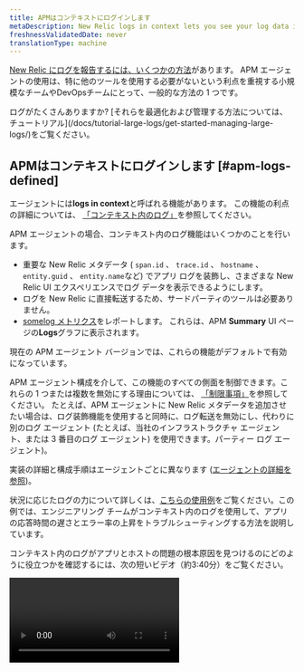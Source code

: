 ```yaml
---
title: APMはコンテキストにログインします
metaDescription: New Relic logs in context lets you see your log data in the context of your New Relic app and host observability UI experiences.
freshnessValidatedDate: never
translationType: machine
---
```


[New Relic にログを報告するには、いくつかの方法](/docs/logs/get-started/get-started-log-management)があります。 APM エージェントの使用は、特に他の<InlinePopover type="logs" />ツールを使用する必要がないという利点を重視する小規模なチームやDevOpsチームにとって、一般的な方法の 1 つです。

<Callout variant="tip">
  ログがたくさんありますか? [それらを最適化および管理する方法については、チュートリアル](/docs/tutorial-large-logs/get-started-managing-large-logs/)をご覧ください。
</Callout>

## APMはコンテキストにログインします [#apm-logs-defined]

<InlinePopover type="apm" />エージェントには<DNT>**logs in context**</DNT>と呼ばれる機能があります。 この機能の利点の詳細については、 [「コンテキスト内のログ」](/docs/logs/logs-context/logs-in-context)を参照してください。

APM エージェントの場合、コンテキスト内のログ機能はいくつかのことを行います。

* 重要な New Relic メタデータ ( `span.id` 、 `trace.id` 、 `hostname` 、 `entity.guid` 、 `entity.name`など) でアプリ ログを装飾し、さまざまな New Relic UI エクスペリエンスでログ データを表示できるようにします。
* ログを New Relic に直接転送するため、サードパーティのツールは必要ありません。
* [somelog メトリクス](#log-metrics)をレポートします。 これらは、APM <DNT>**Summary**</DNT> UI ページの<DNT>**Logs**</DNT>グラフに表示されます。

現在の APM エージェント バージョンでは、これらの機能がデフォルトで有効になっています。

APM エージェント構成を介して、この機能のすべての側面を制御できます。これらの 1 つまたは複数を無効にする理由については、 [「制限事項」](#limitations)を参照してください。 たとえば、APM エージェントに New Relic メタデータを追加させたい場合は、ログ装飾機能を使用すると同時に、ログ転送を無効にし、代わりに別のログ エージェント (たとえば、当社のインフラストラクチャ エージェント、または 3 番目のログ エージェント) を使用できます。パーティー ログ エージェント)。

実装の詳細と構成手順はエージェントごとに異なります ([エージェントの詳細を参照](#agents))。

状況に応じたログの力について詳しくは、[こちらの使用例](#response-time-example)をご覧ください。この例では、エンジニアリング チームがコンテキスト内のログを使用して、アプリの応答時間の遅さとエラー率の上昇をトラブルシューティングする方法を説明しています。

コンテキスト内のログがアプリとホストの問題の根本原因を見つけるのにどのように役立つかを確認するには、次の短いビデオ（約3:40分）をご覧ください。

<Video id="Vgae-GrlZWg" type="youtube" />

## 始めましょう [#get-started]

コンテキストで<InlinePopover type="apm" />ログを設定するには:

1. New Relicアカウントをまだお持ちでない場合は、[New Relicアカウントを新たに作成します](https://newrelic.com/signup)。永久無料です。
2. APM エージェントをインストールし、APM[エージェントのバージョンが最新](#agents)であることを確認します。
3. APM エージェントの最新バージョンでは、ログ イン コンテキスト (メタデータの追加と転送) がデフォルトで有効になっています。ログを正しく機能させるために、エージェント構成ファイルを更新する必要がある場合があります。詳細については[、エージェントのログを有効にする を](#agents)参照してください。

それでおしまい！APM UI に移動し、関連するログ データを探して、コンテキスト内の APM ログを使用してアプリケーションのトラブルシューティングを開始します。

<img title="APM logs in context UI options" alt="Screenshot of APM Summary page with logs in context options" src="/images/apm_screenshot-full_logs-overview.webp" />

<figcaption>
  New Relic の APM <DNT>**Summary**</DNT>ページから、ログ、トレース、エラーをすべてドリルダウンします。
</figcaption>

## APMエージェントのAPI [#agent-apis]

ロギング フレームワークが既存のログ イン コンテキスト ソリューションで利用できない場合は、 [API 呼び出しを使用してロギング ライブラリを構成し、ログ](/docs/logs/logs-context/annotate-logs-logs-context-using-apm-agent-apis)に注釈を付けることができます。

## APMエージェントログの構成 [#agents]

最新の<InlinePopover type="apm" />エージェントでは、ログ イン コンテキスト (ログ デコレーションとログ転送) がデフォルトで有効になっています。 コンテキスト内のログとログ転送をサポートする APM エージェントに関する情報は次のとおりです。

* エージェント[v3.17.0以降](/docs/release-notes/agent-release-notes/go-release-notes)の[コンテキストプロシージャにログを記録する](/docs/logs/logs-context/configure-logs-context-go)
* エージェント[v7.6.0以降](/docs/release-notes/agent-release-notes/java-release-notes)の[コンテキストプロシージャにJavaがログインします](/docs/logs/logs-context/java-configure-logs-context-all)
* [.NETは](/docs/logs/logs-context/net-configure-logs-context-all)、エージェント[v9.8.0以降](/docs/release-notes/agent-release-notes/net-release-notes)のコンテキストプロシージャにログインします
* [Node.jsは](/docs/logs/logs-context/configure-logs-context-nodejs)、エージェント[v8.11.0以降](/docs/release-notes/agent-release-notes/nodejs-release-notes)のコンテキストプロシージャにログインします
* エージェント[v10.1.0 以降](/docs/release-notes/agent-release-notes/php-release-notes)の[コンテキスト プロシージャでの PHP ログ](/docs/logs/logs-context/configure-logs-context-php)
* [Pythonは](/docs/logs/logs-context/configure-logs-context-python)、エージェント[v7.12.0.176](/docs/release-notes/agent-release-notes/python-release-notes)のコンテキストプロシージャにログインします
* [Rubyは](/docs/logs/logs-context/configure-logs-context-ruby)、エージェント[v8.6.0以降](/docs/release-notes/agent-release-notes/ruby-release-notes)のコンテキストプロシージャにログインします

APM ログ転送を使用できない、または使用したくない場合は、[別のソリューションを使用してログを転送できます](/docs/logs/get-started/get-started-log-management#integrate-logs)。

## 制限 [#limitations]

APM ログ イン コンテキスト機能は、デフォルトで有効になっています。これは、セキュリティ、コンプライアンス、課金、またはシステム パフォーマンスに悪影響を及ぼす可能性があります。

その他の既知の制限事項を次に示します。

* Node.js エージェントを除き、 <InlinePopover type="apm" />ログ転送では完全なログは送信されません。 [ログ転送の詳細については、こちらをご覧ください。](#forwarding-details)
* 起動ログは、エージェントがロードされるまで利用できません。
* Kubernetes を使用している場合は、Kubernetes API からではなく、インストルメンテーションを介してログを装飾することに注意してください。これは、ファイルシステムへの書き込みログとは別のものです。ログがホストに触れたり、API を呼び出すことができる場所に存在したりすることはありません。
* アプリケーションから例外がスローされた場合、現在、Java または .NET エージェントのコンテキストで関連するログにスタック トレースは表示されません。回避策として、ドロップ フィルタ ルールを変更できます。
* Fluentd は、ログを生成したエンティティから`processID`を追加できますが、APM ログはそれを確認できません。また、Kubernetes では API を呼び出してメタデータを追加しますが、このデータはアプリケーション内から見ることはできません。エンティティ メタデータが必要な場合は、コンテキストで自動ログを使用することをお勧めしますが、アプリケーションからログを送信しないでください。代わりに、引き続き Fluentd、Fluent Bit、または別のソリューションを使用してログ ファイルを転送してください。

デフォルト設定を調整する必要がある場合は、「[自動ログを無効にする](/docs/logs/logs-context/disable-automatic-logging)」を参照してください。

## データのプライバシーを確保する [#data-privacy]

<Callout variant="caution">
  New Relicに送信するログデータはユーザーが管理するため、組織のセキュリティガイドラインに従って、個人識別情報（PII）、保護された健康情報（PHI）、またはその他の機密データの送信をマスク、難読化、または防止してください。
</Callout>

ログ取り込みパイプラインは、クレジットカード、社会保障番号、国民IDなどを自動的にマスクします。詳細については、ログ管理[に関するセキュリティドキュメント](/docs/logs/get-started/new-relics-log-management-security-privacy)を参照してください。

難読化機能を使用して、ログ内の機密データをマスクまたはハッシュするカスタムルールを作成することもできます。これは、機密データへのアクセスを制限することが非現実的または不可能な場合、または一部のデータをNewRelicによって保存してはならない場合に重要です。詳細については、[難読化のドキュメント](/docs/logs/ui-data/obfuscation-ui/)をお読みください。

## ログ転送の詳細 [#forwarding-details]

すべての<InlinePopover type="apm" />エージェント (Node.js を除く) では、ログ転送オプションによってログ全体が転送されるわけではありません。 ログ転送で送信される内容の詳細については、以下の折りたたみ機能を参照してください。

<CollapserGroup>
  <Collapser id="log-forwarding-details" title="ログ転送の詳細">
    たとえば、ログに次のような属性があるとします。

    ```json
    {
        "v": "x",
        "level": "x",
        "name": "x",
        "hostname": "x",
        "pid": 01,
        "timestamp": "x",
        "message": "x",
        "bunches": "of custom stuff"
    }
    ```

    APM エージェント (Node.js を除く) がログをメタデータで装飾して転送する場合、New Relic には次のようないくつかの属性しかない場合があります。

    ```json
    {
        "timestamp": "x",
        "message": "x",
        "span.id": "x",
        "trace.id": "x",
        "hostname": "x",
        "entity.guid": "x",
        "entity.name": "x",
    }
    ```
  </Collapser>
</CollapserGroup>

より多くのログが必要な場合は、次のオプションがあります。

* 特定のログ データを含めるように APM エージェントを構成します。
* [ログの装飾](#apm-logs-defined)はそのままにして、APM エージェントのログ転送を無効にし、代わりに独自のログ転送ソリューションを使用してください。

これらのオプションの詳細については、エージェント固有のログイン コンテキスト ドキュメントを参照してください。

## ログメトリクス [#log-metrics]

<InlinePopover type="apm" />エージェントを設定すると、 APM <DNT>**Summary**</DNT> ページにログ メトリックのグラフが自動的に表示されます。

<img style={{ align: 'left',maxWidth: '70%' }} title="Screenshot showing the logging metrics chart" alt="Screenshot showing the logging metrics chart" src="/images/logs_screenshot-crop_logging-metrics.webp" />

このグラフはログの数を示しています。 ログ転送を無効にしていない場合は、グラフのリンクをクリックすると、ログ自体が表示されます。 ログ転送を無効にした場合でも、このグラフには、ログ転送が有効になっている場合に検査できる可能性のあるログが表示されます。

次のクエリに示すように、ロギング指標は`apm.service.logging.lines`属性を介して報告されます。

```sql
SELECT count(apm.service.logging.lines) FROM Metric WHERE (entity.guid = 'AN_ENTITY_GUID') LIMIT MAX SINCE 60 seconds AGO TIMESERIES
```

メトリクス チャートのログを表示したくない場合は、オフにすることができますが、アカウント レベルではオフにすることができません。 メトリクスのロギングを無効にするには、エージェントの専用のAPM設定ドキュメントを参照してください (たとえば、 [PHP のこの `logging_metrics` 構成オプション](/docs/apm/agents/php-agent/configuration/php-agent-configuration/#cfg-application_logging_metrics-enabled))。

<Callout variant="important">
  メトリクスのログ記録を無効にしても、 APMログ転送機能はオフになりません。 APM ログの転送を停止するには、 [「コンテキストでの APM ログの管理または無効化」](/docs/logs/logs-context/disable-automatic-logging/)を参照してください。
</Callout>

## ログの重複を防ぐ [#duplicate-logs]

コンテキスト機能でログを使用すると、データの取り込みが増加します。アカウントの料金モデルによっては、これが取り込み制限と請求に影響を与える可能性があります。

<Callout variant="caution">
  APMエージェントを使用してアプリケーションから直接ログを送信する場合は、それらのアプリケーションから現在ログを収集しているログ転送ソリューションを無効にするか、変更する必要があります。そうしないと、重複したログが送信され、二重請求が発生します。
</Callout>

重複したログの送信を回避する方法の詳細については、[アップグレード ガイドを](/docs/logs/logs-context/upgrade-to-automatic-logs-context/)参照してください。

詳細については、手順に従って[特定のログフォワーダー](/docs/logs/forward-logs/enable-log-management-new-relic#log-forwarding)を無効にしてください。

## 摂取制限を管理する [#ingest]

<DNT>**Example:**</DNT> エンジニアリング チームはアプリの問題をトラブルシューティングしているため、より詳細なログを提供するために、APM エージェントによって収集されるログの量を一時的に増やします。 ただし、より高い制限を数日間実行したままにすると、不要なデータが送信され、請求額が増加する可能性があります。

予期しない事態を回避するために、 [NRQLクエリ](/docs/accounts/accounts-billing/new-relic-one-pricing-billing/usage-queries-alerts/#data-queries)を使用して[アラート条件](/docs/accounts/accounts-billing/new-relic-one-pricing-billing/usage-queries-alerts/#alerts)を作成し、取り込み制限を追跡することをお勧めします。例えば：

<CollapserGroup>
  <Collapser id="limits-ui" title="UIでデータ制限と使用状況を表示する">
    [UI でデータ制限を確認する](/docs/data-apis/manage-data/view-system-limits)には:[ユーザー メニュー](/docs/accounts/accounts-billing/general-account-settings/intro-account-settings)から<DNT>**Manage your data &gt; Limits**</DNT>をクリックします。 または、使用状況を表示するには、 <DNT>**View your usage**</DNT>をクリックします。

    <img title="View data and usage from UI" alt="Screenshot of View data and usage page in UI" src="/images/apm_screenshot-full_view-limits-usage.webp" />
  </Collapser>

  <Collapser id="query-estimate" title="NRQLクエリ：推定コストの例">
    [コスト関連のクエリ](/docs/accounts/accounts-billing/new-relic-one-pricing-billing/usage-queries-alerts#estimated-cost)を参照してください。
  </Collapser>

  <Collapser id="nrql-alert" title="NRQLアラート：使用しきい値の例">
    使用量がギガバイトのデータの固定月間しきい値を超えたときにアラートを作成するには、次の[NRQLクエリ](/docs/alerts-applied-intelligence/new-relic-alerts/alert-conditions/create-nrql-alert-conditions/)をアラート条件に追加します。

    ```sql
    FROM NrMTDConsumption SELECT latest(GigabytesIngested) WHERE productLine = 'DataPlatform'
    ```
  </Collapser>
</CollapserGroup>

## 例：コンテキストでのログの力 [#response-time-example]

ここでは、問題の根本原因を特定するためにコンテキスト内で<InlinePopover type="apm" />ログを使用する詳細な使用例を示します。

<DNT>**Example scenario:**</DNT> オンコールのエンジニアは、アプリの応答時間の低下とエラー率の上昇に関するNew Relic一括通知を受け取ります。 問題のあるホストを負荷分散から外すか、最新のリリースをロールバックするかを決定できるように、エラーとレイテンシの増加の背後にある根本原因を発見する必要があります。

トラブルシューティングを開始するには、NewRelicUIに移動します。

<CollapserGroup>
  <Collapser id="when" title="エラーはいつどこで始まりましたか？">
    エンジニアがアプリの<DNT>**APM Summary**</DNT>ページを見ると、応答時間の向上につながるさらに多くのエラー ログが表示されます。 彼らは、ログから問題の根本原因を明らかにできるかどうかを確認したいと考えています。

    <img title="APM Summary errors in UI" alt="Screenshot of APM Summary errors in UI" src="/images/apm_screenshot-crop_apmsummary-view-logs-.webp" />

    <DNT>
      **How can they quickly decide what&apos;s related to the problem?**
    </DNT>

    彼らはログ収集を設定していません。ただし、アプリのJavaエージェントは最近更新され、コンテキストにAPMログが含まれるようになったため、アプリはログとリンクメタデータを自動的に受信するようになりました。 UIに表示されるメトリックは、ログの重大度によるカウントをファセットします。 （これは、Javaエージェントの組み込みのログ装飾機能によって設定されます。）

    <DNT>
      **What entities are related?**
    </DNT>

    同じ UI ページで、 <DNT>**Logs**</DNT>グラフをクリックすると、 <DNT>**Log summary**</DNT>ビューを確認できます。 このビューには、インストゥルメントされたログが収集されたとき、およびそれらのログの重大度レベルが`Error`以上であったときが表示されます。 また、ログ パターンのリストと、各パターンに一致するすべてのログの割合も表示されます。
  </Collapser>

  <Collapser id="patterns" title="ログにはどのようなパターンが現れますか？">
    <DNT>**Log patterns**</DNT> UIで、まれなエラーメッセージが頻繁に発生するようになり、リストに表示されるようになりました。 これにより、エンジニアは煩わしいステータス更新すべてではなく、問題のあるログに集中することができます。

    <img title="Logs patterns UI" alt="Screenshot of Log patterns UI" src="/images/apm_screenshot-crop_logs-context-patterns-two.webp" />

    <DNT>
      **What patterns should they focus on?**
    </DNT>

    エンジニアは興味深いログパターンに気づき、このパターンに一致するログのみを表示したいと考えています。彼らはそれをクリックして、表示されているログにフィルターとしてパターンの値を追加します。これにより、焦点が狭くなります。
  </Collapser>

  <Collapser id="log-details" title="ログの詳細で何が明らかになりますか？">
    エンジニアはログ レコードに含まれるすべての値を確認したいため、 <DNT>**Log details**</DNT>ビューをクリックします。 これにより、ログ自体が意味のあるものであるかどうかを検証できます。 また、アプリが実行されているKubernetes環境にさらにドリルダウンしたり、ディストリビューティッド（分散）トレーシングやログ レコードに関連するエラーに直接アクセスしたりすることもできます。<InlinePopover type="apm" />

    <img title="Log details in APM UI" alt="Screenshot of Log details in APM UI" src="/images/apm_screenshot-crop_logs-patterns.webp" />

    エンジニアは、完全なスタックト レースを確認できるAPMエラーを調べることにしました。 <DNT>**Errors inbox**</DNT> UI からログを確認することもできます。

    <img title="Logs from Errors inbox UI" alt="Screenshot of logs from Errors inbox UI" src="/images/apm_screenshot-crop_logs-cropped-ui.webp" />
  </Collapser>

  <Collapser id="log-sampling" title="トラブルシューティングに役立つ追加のテストデータは何ですか？">
    トラブルシューティングチームは原因を特定するためにテストを実行していますが、テストトランザクションのすべてのログが収集されているわけではありません。 Javaエージェントの構成ファイルのデフォルトのログコレクション（ `application_logging:forwarding:max_samples_stored:`では1分あたり約10,000ログ）は、サービスに問題があることを検証するのに役立ちました。しかし今、彼らはより詳細なトラブルシューティングのためにサンプリングをより高い数に上げる必要があります。
  </Collapser>

  <Collapser id="next-steps" title="問題が解決しました。それで？">
    トラブルシューティングチームは、問題が最近導入された変更に起因すると判断したため、そのコードをロールバックします。リソースを節約し、費用を取り込むために、構成ファイルで`application_logging:forwarding:max_samples_stored:`のログ収集を拒否しますが、問題が再発する場合に備えてログサンプリングを実行し続けます。

    また、トラブルシューティング チームは、このアプリにフィルタされた<DNT>**Log patterns**</DNT>ページを指すようにランブックを更新し、 [そのランブックをアラート条件に追加します](/docs/alerts-applied-intelligence/new-relic-alerts/advanced-alerts/understand-technical-concepts/provide-runbook-instructions-alert-activity/)。 次回、この状況と同様の状況を受け取った場合、これらの教訓を活用して、より迅速なトラブルシューティングを行うことができます。
  </Collapser>
</CollapserGroup>
